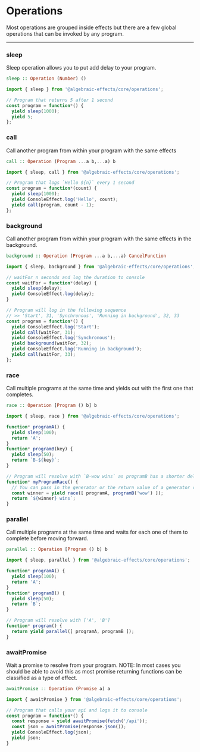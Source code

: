 # Operations
Most operations are grouped inside effects but there are a few global operations that can be invoked by any program.

---

### sleep
Sleep operation allows you to put add delay to your program.

```haskell
sleep :: Operation (Number) () 
```

```js
import { sleep } from '@algebraic-effects/core/operations';

// Program that returns 5 after 1 second
const program = function*() {
  yield sleep(1000);
  yield 5;
};
```


### call
Call another program from within your program with the same effects

```haskell
call :: Operation (Program ...a b,...a) b
```

```js
import { sleep, call } from '@algebraic-effects/core/operations';

// Program that logs `Hello ${n}` every 1 second
const program = function*(count) {
  yield sleep(1000);
  yield ConsoleEffect.log('Hello', count);
  yield call(program, count - 1);
};
```


### background
Call another program from within your program with the same effects in the background.

```haskell
background :: Operation (Program ...a b,...a) CancelFunction
```

```js
import { sleep, background } from '@algebraic-effects/core/operations';

// waitFor n seconds and log the duration to console
const waitFor = function*(delay) {
  yield sleep(delay);
  yield ConsoleEffect.log(delay);
}

// Program will log in the following sequence
// >> 'Start', 31, 'Synchronous', 'Running in background', 32, 33
const program = function*() {
  yield ConsoleEffect.log('Start');
  yield call(waitFor, 31);
  yield ConsoleEffect.log('Synchronous');
  yield background(waitFor, 32);
  yield ConsoleEffect.log('Running in background');
  yield call(waitFor, 33);
};
```



### race
Call multiple programs at the same time and yields out with the first one that completes.

```haskell
race :: Operation [Program () b] b
```

```js
import { sleep, race } from '@algebraic-effects/core/operations';

function* programA() {
  yield sleep(100);
  return 'A';
}
function* programB(key) {
  yield sleep(50);
  return `B-${key}`;
}

// Program will resolve with `B-wow wins` as programB has a shorter delay and returns earlier
function* myProgramRace() {
  // You can pass in the generator or the return value of a generator call (iterator instance)
  const winner = yield race([ programA, programB('wow') ]);
  return `${winner} wins`;
}
```


### parallel
Call multiple programs at the same time and waits for each one of them to complete before moving forward.

```haskell
parallel :: Operation [Program () b] b
```

```js
import { sleep, parallel } from '@algebraic-effects/core/operations';

function* programA() {
  yield sleep(100);
  return 'A';
}
function* programB() {
  yield sleep(50);
  return `B`;
}

// Program will resolve with ['A', 'B']
function* program() {
  return yield parallel([ programA, programB ]);
}
```



### awaitPromise
Wait a promise to resolve from your program.
NOTE: In most cases you should be able to avoid this as most promise returning functions can be classified as a type of effect.

```haskell
awaitPromise :: Operation (Promise a) a
```

```js
import { awaitPromise } from '@algebraic-effects/core/operations';

// Program that calls your api and logs it to console
const program = function*() {
  const response = yield awaitPromise(fetch('/api'));
  const json = awaitPromise(response.json());
  yield ConsoleEffect.log(json);
  yield json;
}
```

